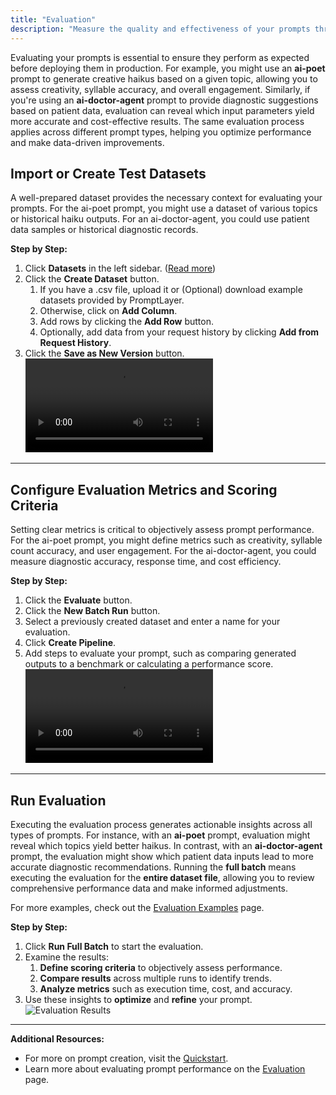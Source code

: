 ```yaml
---
title: "Evaluation"
description: "Measure the quality and effectiveness of your prompts through systematic testing."
---
```


Evaluating your prompts is essential to ensure they perform as expected before deploying them in production. For example, you might use an **ai-poet** prompt to generate creative haikus based on a given topic, allowing you to assess creativity, syllable accuracy, and overall engagement. Similarly, if you're using an **ai-doctor-agent** prompt to provide diagnostic suggestions based on patient data, evaluation can reveal which input parameters yield more accurate and cost-effective results. The same evaluation process applies across different prompt types, helping you optimize performance and make data-driven improvements.

## Import or Create Test Datasets

A well-prepared dataset provides the necessary context for evaluating your prompts. For the ai-poet prompt, you might use a dataset of various topics or historical haiku outputs. For an ai-doctor-agent, you could use patient data samples or historical diagnostic records.

**Step by Step:**

1. Click **Datasets** in the left sidebar. ([Read more](/features/evaluations/datasets))
2. Click the **Create Dataset** button.
   1. If you have a .csv file, upload it or (Optional) download example datasets provided by PromptLayer.
   2. Otherwise, click on **Add Column**.
   3. Add rows by clicking the **Add Row** button.
   4. Optionally, add data from your request history by clicking **Add from Request History**.
3. Click the **Save as New Version** button.
   <video controls>
     <source src="./videos/create-dataset.mp4" type="video/mp4" />
   </video>

---

## Configure Evaluation Metrics and Scoring Criteria

Setting clear metrics is critical to objectively assess prompt performance. For the ai-poet prompt, you might define metrics such as creativity, syllable count accuracy, and user engagement. For the ai-doctor-agent, you could measure diagnostic accuracy, response time, and cost efficiency.

**Step by Step:**

1. Click the **Evaluate** button.
2. Click the **New Batch Run** button.
3. Select a previously created dataset and enter a name for your evaluation.
4. Click **Create Pipeline**.
5. Add steps to evaluate your prompt, such as comparing generated outputs to a benchmark or calculating a performance score.
   <video controls>
     <source src="./videos/run-eval.mp4" type="video/mp4" />
   </video>

---

## Run Evaluation

Executing the evaluation process generates actionable insights across all types of prompts. For instance, with an **ai-poet** prompt, evaluation might reveal which topics yield better haikus. In contrast, with an **ai-doctor-agent** prompt, the evaluation might show which patient data inputs lead to more accurate diagnostic recommendations. Running the **full batch** means executing the evaluation for the **entire dataset file**, allowing you to review comprehensive performance data and make informed adjustments.

For more examples, check out the [Evaluation Examples](/features/evaluations/examples) page.

**Step by Step:**

1. Click **Run Full Batch** to start the evaluation.
2. Examine the results:
   1. **Define scoring criteria** to objectively assess performance.
   2. **Compare results** across multiple runs to identify trends.
   3. **Analyze metrics** such as execution time, cost, and accuracy.
3. Use these insights to **optimize** and **refine** your prompt.
   <img src="./images/full-batch-run.png" alt="Evaluation Results" />

---

**Additional Resources:**

- For more on prompt creation, visit the [Quickstart](/quickstart).
- Learn more about evaluating prompt performance on the [Evaluation](/features/evaluations/overview) page.
